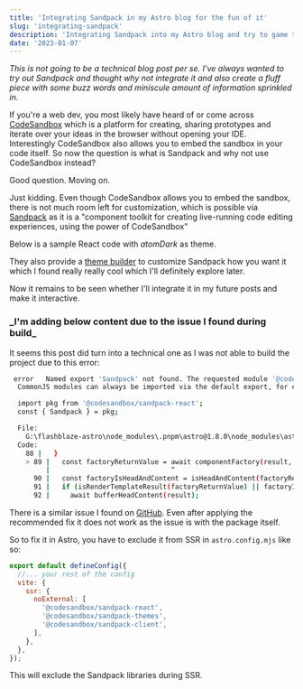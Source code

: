```yaml
---
title: 'Integrating Sandpack in my Astro blog for the fun of it'
slug: 'integrating-sandpack'
description: 'Integrating Sandpack into my Astro blog and try to game the SEO with some buzz words'
date: '2023-01-07'
---
```



_This is not going to be a technical blog post per se. I've always wanted to try out Sandpack and thought why not integrate it and also create a fluff piece with some buzz words and miniscule amount of information sprinkled in._

If you're a web dev, you most likely have heard of or come across [CodeSandbox](https://codesandbox.io/) which is a platform for creating, sharing prototypes and iterate over your ideas in the browser without opening your IDE. Interestingly CodeSandbox also allows you to embed the sandbox in your code itself. So now the question is what is Sandpack and why not use CodeSandbox instead?

Good question. Moving on.

Just kidding. Even though CodeSandbox allows you to embed the sandbox, there is not much room left for customization, which is possible via [Sandpack](https://sandpack.codesandbox.io/) as it is a "component toolkit for creating live-running code editing experiences, using the power of CodeSandbox"

Below is a sample React code with _atomDark_ as theme.

<SandpackDemo client:only='react' />

They also provide a [theme builder](https://sandpack.codesandbox.io/theme) to customize Sandpack how you want it which I found really really cool which I'll definitely explore later.

Now it remains to be seen whether I'll integrate it in my future posts and make it interactive.

<h3>_I'm adding below content due to the issue I found during build_</h3>

It seems this post did turn into a technical one as I was not able to build the project due to this error:

```bash
 error   Named export 'Sandpack' not found. The requested module '@codesandbox/sandpack-react' is a CommonJS module, which may not support all module.exports as named exports.
  CommonJS modules can always be imported via the default export, for example using:

  import pkg from '@codesandbox/sandpack-react';
  const { Sandpack } = pkg;

  File:
    G:\flashblaze-astro\node_modules\.pnpm\astro@1.8.0\node_modules\astro\dist\runtime\server\render\page.js:89:30
  Code:
    88 |   }
    > 89 |   const factoryReturnValue = await componentFactory(result, props, children);
         |                              ^
      90 |   const factoryIsHeadAndContent = isHeadAndContent(factoryReturnValue);
      91 |   if (isRenderTemplateResult(factoryReturnValue) || factoryIsHeadAndContent) {
      92 |     await bufferHeadContent(result);

```

There is a similar issue I found on [GitHub](https://github.com/withastro/astro/issues/5653). Even after applying the recommended fix it does not work as the issue is with the package itself.

So to fix it in Astro, you have to exclude it from SSR in `astro.config.mjs` like so:

```js
export default defineConfig({
  //... your rest of the config
  vite: {
    ssr: {
      noExternal: [
        '@codesandbox/sandpack-react',
        '@codesandbox/sandpack-themes',
        '@codesandbox/sandpack-client',
      ],
    },
  },
});
```

This will exclude the Sandpack libraries during SSR.

<Comments client:only='react' />
